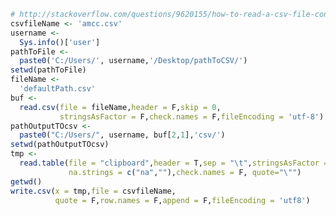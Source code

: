 ```r
# http://stackoverflow.com/questions/9620155/how-to-read-a-csv-file-containing-apostrophes-into-r
csvfileName <- 'amcc.csv'
username <- 
  Sys.info()['user']
pathToFile <-
  paste0('C:/Users/', username,'/Desktop/pathToCSV/')
setwd(pathToFile)
fileName <-
  'defaultPath.csv'
buf <-
  read.csv(file = fileName,header = F,skip = 0,
           stringsAsFactor = F,check.names = F,fileEncoding = 'utf-8')
pathOutputTOcsv <-
  paste0("C:/Users/", username, buf[2,1],'csv/')
setwd(pathOutputTOcsv)
tmp <-
  read.table(file = "clipboard",header = T,sep = "\t",stringsAsFactor = F,
             na.strings = c("na",""),check.names = F, quote="\"")
getwd()
write.csv(x = tmp,file = csvfileName,
          quote = F,row.names = F,append = F,fileEncoding = 'utf8')
```
